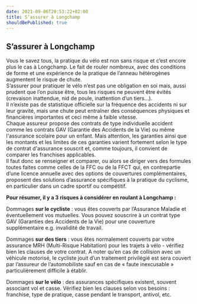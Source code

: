 ```yaml
---
date: 2021-09-06T20:53:22+02:00
title: S’assurer à Longchamp
shouldBePublished: true
---
```


## **S’assurer à Longchamp**

Vous le savez tous, la pratique du vélo est non sans risque et c’est encore plus le cas à Longchamp. Le fait de rouler nombreux, avec des conditions de forme et une expérience de la pratique de l’anneau hétérogènes augmentent le risque de chute.  
S’assurer pour pratiquer le vélo n’est pas une obligation en soi mais, aussi prudent que l’on puisse être, tous les risques ne peuvent être évités (crevaison inattendue, nid de poule, inattention d’un tiers…).  
Il n’existe pas de statistique officielle sur la fréquence des accidents ni sur leur gravité, mais une chute peut entraîner des conséquences physiques et financières importantes et ceci même à faible vitesse.  
Chaque assureur propose des contrats de type individuelle accident comme les contrats GAV (Garantie des Accidents de la Vie) ou même l'assurance scolaire pour un enfant. Mais attention, les garanties ainsi que les montants et les limites de ces garanties varient fortement selon le type de contrat d'assurance souscrit et, comme toujours, il convient de comparer les franchises applicables.  
Il faut donc se renseigner et comparer, ou alors se diriger vers des formules toutes faites comme celles de la FFC ou de la FFCT qui, en contrepartie d’une licence annuelle avec des options de couvertures complémentaires, proposent des solutions d’assurance spécifiques à la pratique du cyclisme, en particulier dans un cadre sportif ou compétitif.

**Pour résumer, il y a 3 risques à considérer en roulant à Longchamp :**

Dommages **sur le cycliste** : vous êtes couverts par l’Assurance Maladie et éventuellement vos mutuelles. Vous pouvez souscrire à un contrat type GAV (Garanties des Accidents de la Vie) pour une couverture supplémentaire e.g. invalidité de travail.

Dommages **sur des tiers** : vous êtes normalement couverts par votre assurance MRH (Multi-Risque Habitation) pour les trajets à vélo - vérifiez bien les clauses de votre contrat. A noter qu’en cas de collision avec un véhicule motorisé, le cycliste jouit d’un traitement privilégié est sera couvert par l’assureur de l’automobiliste sauf en cas de « faute inexcusable » particulièrement difficile à établir.

Dommages **sur le vélo** : des assurances spécifiques existent, souvent associant vol et casse. Vérifiez bien les clauses selon vos besoins : franchise, type de pratique, casse pendant le transport, antivol, etc.
